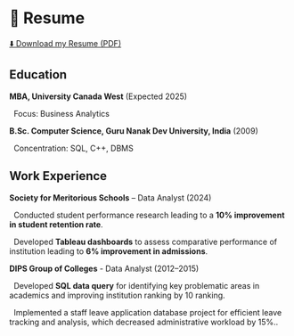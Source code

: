 



# 📄 Resume


[⬇️ Download my Resume (PDF)](Resume.pdf)



## Education

 **MBA, University Canada West** (Expected 2025)  

&nbsp; Focus: Business Analytics  



**B.Sc. Computer Science, Guru Nanak Dev University, India** (2009)  

&nbsp; Concentration: SQL, C++, DBMS  



## Work Experience

**Society for Meritorious Schools** – Data Analyst (2024)  

&nbsp; Conducted student performance research leading to a **10% improvement in student retention rate**.  

&nbsp; Developed **Tableau dashboards** to assess comparative performance of institution leading to **6% improvement in admissions**.  



**DIPS Group of Colleges** - Data Analyst (2012–2015)  

&nbsp; Developed **SQL data query** for identifying key problematic areas in academics and improving institution ranking by 10 ranking.  

&nbsp; Implemented a staff leave application database project for efficient leave tracking and analysis, which decreased administrative workload by 15%..  

